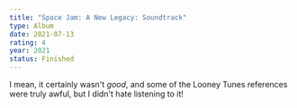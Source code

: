 ```yaml
---
title: "Space Jam: A New Legacy: Soundtrack"
type: Album
date: 2021-07-13
rating: 4
year: 2021
status: Finished
---
```


I mean, it certainly wasn't _good_, and some of the Looney Tunes references were truly awful, but I didn't hate listening to it!
